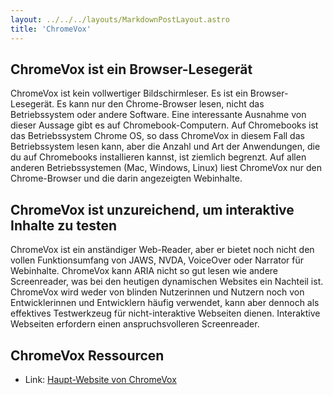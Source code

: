 ```yaml
---
layout: ../../../layouts/MarkdownPostLayout.astro
title: 'ChromeVox'
---
```


## ChromeVox ist ein Browser-Lesegerät

ChromeVox ist kein vollwertiger Bildschirmleser. Es ist ein Browser-Lesegerät. Es kann nur den
Chrome-Browser lesen, nicht das Betriebssystem oder andere Software. Eine interessante Ausnahme von
dieser Aussage gibt es auf Chromebook-Computern. Auf Chromebooks ist das Betriebssystem Chrome OS, so
dass ChromeVox in diesem Fall das Betriebssystem lesen kann, aber die Anzahl und Art der Anwendungen,
die du auf Chromebooks installieren kannst, ist ziemlich begrenzt. Auf allen anderen Betriebssystemen
(Mac, Windows, Linux) liest ChromeVox nur den Chrome-Browser und die darin angezeigten Webinhalte.

## ChromeVox ist unzureichend, um interaktive Inhalte zu testen

ChromeVox ist ein anständiger Web-Reader, aber er bietet noch nicht den vollen Funktionsumfang von
JAWS, NVDA, VoiceOver oder Narrator für Webinhalte. ChromeVox kann ARIA nicht so gut lesen wie andere
Screenreader, was bei den heutigen dynamischen Websites ein Nachteil ist. ChromeVox wird weder von
blinden Nutzerinnen und Nutzern noch von Entwicklerinnen und Entwicklern häufig verwendet, kann aber
dennoch als effektives Testwerkzeug für nicht-interaktive Webseiten dienen. Interaktive Webseiten
erfordern einen anspruchsvolleren Screenreader.

## ChromeVox Ressourcen

- Link: <a href="http://www.chromevox.com/" target="_blank">Haupt-Website von ChromeVox</a>
